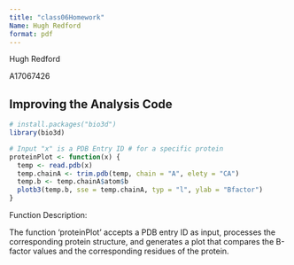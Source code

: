```yaml
---
title: "class06Homework"
Name: Hugh Redford
format: pdf
---
```


Hugh Redford

A17067426

## Improving the Analysis Code

```r
# install.packages("bio3d")
library(bio3d)

# Input "x" is a PDB Entry ID # for a specific protein
proteinPlot <- function(x) {
  temp <- read.pdb(x)
  temp.chainA <- trim.pdb(temp, chain = "A", elety = "CA")
  temp.b <- temp.chainA$atom$b
  plotb3(temp.b, sse = temp.chainA, typ = "l", ylab = "Bfactor")
}

```

Function Description:

The function 'proteinPlot' accepts a PDB entry ID as input, processes the corresponding protein structure, and generates a plot that compares the B-factor values and the corresponding residues of the protein.
